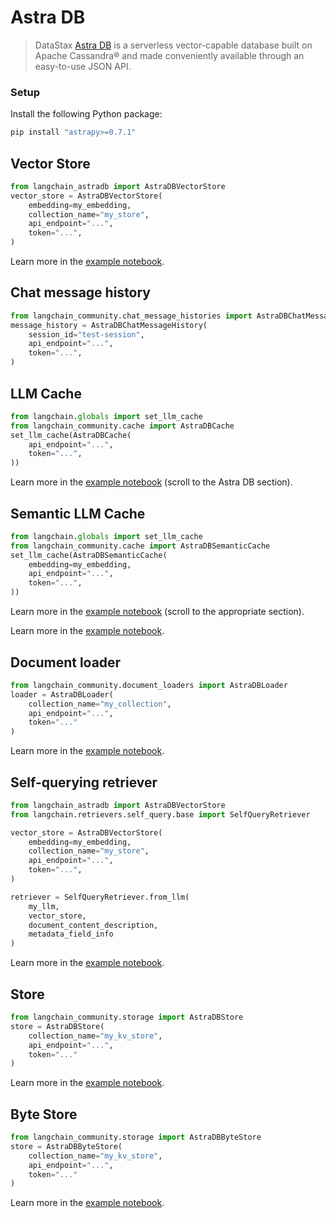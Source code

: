 # Astra DB

> DataStax [Astra DB](https://docs.datastax.com/en/astra/home/astra.html) is a serverless vector-capable database built on Apache Cassandra® and made conveniently available
> through an easy-to-use JSON API.

### Setup

Install the following Python package:

```bash
pip install "astrapy>=0.7.1"
```

## Vector Store

```python
from langchain_astradb import AstraDBVectorStore
vector_store = AstraDBVectorStore(
    embedding=my_embedding,
    collection_name="my_store",
    api_endpoint="...",
    token="...",
)
```

Learn more in the [example notebook](/docs/integrations/vectorstores/astradb).

## Chat message history

```python
from langchain_community.chat_message_histories import AstraDBChatMessageHistory
message_history = AstraDBChatMessageHistory(
    session_id="test-session",
    api_endpoint="...",
    token="...",
)
```

## LLM Cache

```python
from langchain.globals import set_llm_cache
from langchain_community.cache import AstraDBCache
set_llm_cache(AstraDBCache(
    api_endpoint="...",
    token="...",
))
```

Learn more in the [example notebook](/docs/integrations/llms/llm_caching#astra-db-caches) (scroll to the Astra DB section).


## Semantic LLM Cache

```python
from langchain.globals import set_llm_cache
from langchain_community.cache import AstraDBSemanticCache
set_llm_cache(AstraDBSemanticCache(
    embedding=my_embedding,
    api_endpoint="...",
    token="...",
))
```

Learn more in the [example notebook](/docs/integrations/llms/llm_caching#astra-db-caches) (scroll to the appropriate section).

Learn more in the [example notebook](/docs/integrations/memory/astradb_chat_message_history).

## Document loader

```python
from langchain_community.document_loaders import AstraDBLoader
loader = AstraDBLoader(
    collection_name="my_collection",
    api_endpoint="...",
    token="..."
)
```

Learn more in the [example notebook](/docs/integrations/document_loaders/astradb).

## Self-querying retriever

```python
from langchain_astradb import AstraDBVectorStore
from langchain.retrievers.self_query.base import SelfQueryRetriever

vector_store = AstraDBVectorStore(
    embedding=my_embedding,
    collection_name="my_store",
    api_endpoint="...",
    token="...",
)

retriever = SelfQueryRetriever.from_llm(
    my_llm,
    vector_store,
    document_content_description,
    metadata_field_info
)
```

Learn more in the [example notebook](/docs/integrations/retrievers/self_query/astradb).

## Store

```python
from langchain_community.storage import AstraDBStore
store = AstraDBStore(
    collection_name="my_kv_store",
    api_endpoint="...",
    token="..."
)
```

Learn more in the [example notebook](/docs/integrations/stores/astradb#astradbstore).

## Byte Store

```python
from langchain_community.storage import AstraDBByteStore
store = AstraDBByteStore(
    collection_name="my_kv_store",
    api_endpoint="...",
    token="..."
)
```

Learn more in the [example notebook](/docs/integrations/stores/astradb#astradbbytestore).
